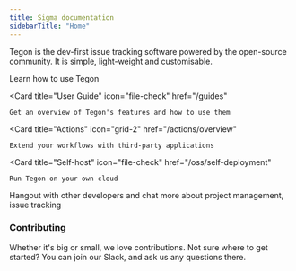 ```yaml
---
title: Sigma documentation
sidebarTitle: "Home"
---
```


Tegon is the dev-first issue tracking software powered by the open-source community. It is simple, light-weight and customisable.

<CardGroup cols={2}>
  <Card
    title="Getting started"
    icon="play"
    href="/quickstart"
  >
    Learn how to use Tegon
  </Card>

  <Card
    title="User Guide"
    icon="file-check"
    href="/guides"
  >
    Get an overview of Tegon's features and how to use them
  </Card>

  <Card
    title="Actions"
    icon="grid-2"
    href="/actions/overview"
  >
    Extend your workflows with third-party applications
  </Card>

  <Card
    title="Self-host"
    icon="file-check"
    href="/oss/self-deployment"
  >
    Run Tegon on your own cloud
 
  </Card>
    <Card
    title="Community"
    icon="slack"
    href="https://join.slack.com/t/tegoncommunity/shared_invite/zt-2jvar8p1x-9wqFTL9PP5ICImb76qcjEA"
  >
    Hangout with other developers and chat more about project management, issue tracking
  </Card>
</CardGroup>

### Contributing
Whether it's big or small, we love contributions. Not sure where to get started? You can join our Slack, and ask us any questions there.


